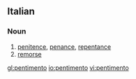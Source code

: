 ==Italian==

===Noun===
{{it-noun|pentiment|m|o|i}}

# [[penitence]], [[penance]], [[repentance]]
# [[remorse]]

[[gl:pentimento]]
[[io:pentimento]]
[[vi:pentimento]]